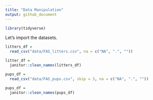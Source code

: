 ```yaml
---
title: "Data Manipulation"
output: github_document
---
```


```r
library(tidyverse)
```

Let's import the datasets.

```r
litters_df =
  read_csv("data/FAS_litters.csv", na = c("NA", ".", ""))

litter_df = 
  janitor::clean_names(litters_df)

pups_df =
  read_csv("data/FAS_pups.csv", skip = 3, na = c("NA", ".", ""))

pups_df = 
  janitor::clean_names(pups_df)
```

